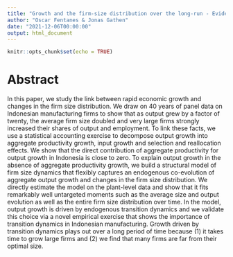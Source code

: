 ```yaml
---
title: "Growth and the firm-size distribution over the long-run - Evidence from Indonesia"
author: "Oscar Fentanes & Jonas Gathen"
date: "2021-12-06T00:00:00"
output: html_document
---
```


```r
knitr::opts_chunk$set(echo = TRUE)
```

# Abstract

In this paper, we study the link between rapid economic growth and changes in the firm size distribution. We draw on 40 years of panel data on Indonesian manufacturing firms to show that as output grew by a factor of twenty, the average firm size doubled and very large firms strongly increased their shares of output and employment. To link these facts, we use a statistical accounting exercise to decompose output growth into aggregate productivity growth, input growth and selection and reallocation effects. We show that the direct contribution of aggregate productivity for output growth in Indonesia is close to zero. To explain output growth in the absence of aggregate productivity growth, we build a structural model of firm size dynamics that flexibly captures an endogenous co-evolution of aggregate output growth and changes in the firm size distribution. We directly estimate the model on the plant-level data and show that it fits remarkably well untargeted moments such as the average size and output evolution as well as the entire firm size distribution over time. In the model, output growth is driven by endogenous transition dynamics and we validate this choice via a novel empirical exercise that shows the importance of transition dynamics in Indonesian manufacturing. Growth driven by transition dynamics plays out over a long period of time because (1) it takes time to grow large firms and (2) we find that many firms are far from their optimal size.
